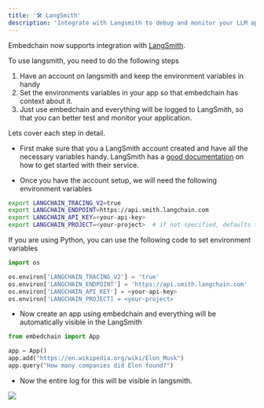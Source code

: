 ```yaml
---
title: '🛠️ LangSmith'
description: 'Integrate with Langsmith to debug and monitor your LLM app'
---
```


Embedchain now supports integration with [LangSmith](https://www.langchain.com/langsmith).

To use langsmith, you need to do the following steps

1. Have an account on langsmith and keep the environment variables in handy
2. Set the environments variables in your app so that embedchain has context about it.
3. Just use embedchain and everything will be logged to LangSmith, so that you can better test and monitor your application.

Lets cover each step in detail.

* First make sure that you a LangSmith account created and have all the necessary variables handy. LangSmith has a [good documentation](https://docs.smith.langchain.com/) on how to get started with their service.

* Once you have the account setup, we will need the following environment variables

```bash
export LANGCHAIN_TRACING_V2=true
export LANGCHAIN_ENDPOINT=https://api.smith.langchain.com
export LANGCHAIN_API_KEY=<your-api-key>
export LANGCHAIN_PROJECT=<your-project>  # if not specified, defaults to "default"
```

If you are using Python, you can use the following code to set environment variables

```python
import os

os.environ['LANGCHAIN_TRACING_V2'] = 'true'
os.environ['LANGCHAIN_ENDPOINT'] = 'https://api.smith.langchain.com'
os.environ['LANGCHAIN_API_KEY'] = <your-api-key>
os.environ['LANGCHAIN_PROJECT] = <your-project>
```

* Now create an app using embedchain and everything will be automatically visible in the LangSmith


```python
from embedchain import App

app = App()
app.add("https://en.wikipedia.org/wiki/Elon_Musk")
app.query("How many companies did Elon found?")
```

* Now the entire log for this will be visible in langsmith.

<img src="/images/langsmith.png"/>
